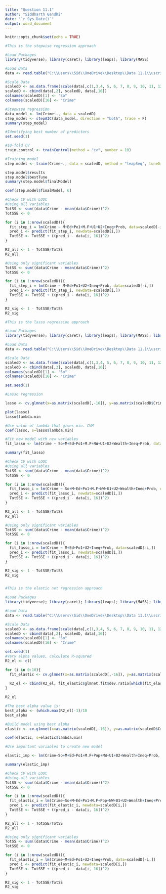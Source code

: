 ---
title: "Question 11.1"
author: "Siddharth Gandhi"
date: "`r Sys.Date()`"
output: word_document
---

```{r setup, include=FALSE}
knitr::opts_chunk$set(echo = TRUE)
```


```{r Stepwise}
#This is the stepwise regression approach

#Load Packages
library(tidyverse); library(caret); library(leaps); library(MASS)

#Load Data
data <- read.table("C:\\Users\\Sid\\OneDrive\\Desktop\\Data 11.1\\uscrime.txt", stringsAsFactors = F, header = T)

#Scale Data
scaledD <- as.data.frame(scale(data[,c(1,3,4, 5, 6, 7, 8, 9, 10, 11, 12, 13, 14, 15)]))
scaledD <- cbind(data[,2], scaledD, data[,16])
colnames(scaledD)[1] <- "So"
colnames(scaledD)[16] <- "Crime"

#Stepwise regression
data_model <- lm(Crime~., data = scaledD)
step_model <- stepAIC(data_model, direction = "both", trace = F)
summary(step_model)

#Identifying best number of predictors
set.seed(1)

#10-fold CV
train.control <- trainControl(method = "cv", number = 10)

#Training model
step.model <- train(Crime~., data = scaledD, method = "leapSeq", tuneGrid = data.frame(nvmax = 1:15), trControl = train.control)

step.model$results
step.model$bestTune
summary(step.model$finalModel)

coef(step.model$finalModel, 6)

#Check CV with LOOC
#Using all variables
TotSS <- sum((data$Crime - mean(data$Crime))^2)
TotSSE <- 0

for (i in 1:nrow(scaledD)){
  fit_step_i = lm(Crime ~ M+Ed+Po1+M.F+U1+U2+Ineq+Prob, data=scaledD[-i,])
  pred_i <- predict(fit_step_i, newdata=scaledD[i,])
  TotSSE <- TotSSE + ((pred_i - data[i, 16])^2)
}

R2_all <- 1 - TotSSE/TotSS
R2_all

#Using only significant variables
TotSS <- sum((data$Crime - mean(data$Crime))^2)
TotSSE <- 0

for (i in 1:nrow(scaledD)){
  fit_step_i = lm(Crime ~ M+Ed+Po1+U2+Ineq+Prob, data=scaledD[-i,])
  pred_i <- predict(fit_step_i, newdata=scaledD[i,])
  TotSSE <- TotSSE + ((pred_i - data[i, 16])^2)
}

R2_sig <- 1 - TotSSE/TotSS
R2_sig
```

```{r Lasso}
#This is the lasso regression approach

#Load Packages
library(tidyverse); library(caret); library(leaps); library(MASS); library(glmnet)

#Load Data
data <- read.table("C:\\Users\\Sid\\OneDrive\\Desktop\\Data 11.1\\uscrime.txt", stringsAsFactors = F, header = T)

#Scale Data
scaledD <- as.data.frame(scale(data[,c(1,3,4, 5, 6, 7, 8, 9, 10, 11, 12, 13, 14, 15)]))
scaledD <- cbind(data[,2], scaledD, data[,16])
colnames(scaledD)[1] <- "So"
colnames(scaledD)[16] <- "Crime"

set.seed(1)

#Lasso regression

lasso <- cv.glmnet(x=as.matrix(scaledD[,-16]), y=as.matrix(scaledD$Crime), alpha=1, nfolds = 10, type.measure="mse", family = "gaussian")

plot(lasso)
lasso$lambda.min

#Use value of lambda that gives min. CVM
coef(lasso, s=lasso$lambda.min)

#Fit new model with new variables
fit_lasso <- lm(Crime ~ So+M+Ed+Po1+M.F+NW+U1+U2+Wealth+Ineq+Prob, data=scaledD)

summary(fit_lasso)

#Check CV with LOOC
#Using all variables
TotSS <- sum((data$Crime - mean(data$Crime))^2)
TotSSE <- 0

for (i in 1:nrow(scaledD)){
  fit_lasso_i = lm(Crime ~ So+M+Ed+Po1+M.F+NW+U1+U2+Wealth+Ineq+Prob, data=scaledD[-i,])
  pred_i <- predict(fit_lasso_i, newdata=scaledD[i,])
  TotSSE <- TotSSE + ((pred_i - data[i, 16])^2)
}

R2_all <- 1 - TotSSE/TotSS
R2_all

#Using only significant variables
TotSS <- sum((data$Crime - mean(data$Crime))^2)
TotSSE <- 0

for (i in 1:nrow(scaledD)){
  fit_lasso_i = lm(Crime ~ M+Ed+Po1+U2+Ineq+Prob, data=scaledD[-i,])
  pred_i <- predict(fit_lasso_i, newdata=scaledD[i,])
  TotSSE <- TotSSE + ((pred_i - data[i, 16])^2)
}

R2_sig <- 1 - TotSSE/TotSS
R2_sig



```

```{r Elastic Net}
#This is the elastic net regression approach

#Load Packages
library(tidyverse); library(caret); library(leaps); library(MASS); library(glmnet)

#Load Data
data <- read.table("C:\\Users\\Sid\\OneDrive\\Desktop\\Data 11.1\\uscrime.txt", stringsAsFactors = F, header = T)

#Scale Data
scaledD <- as.data.frame(scale(data[,c(1,3,4, 5, 6, 7, 8, 9, 10, 11, 12, 13, 14, 15)]))
scaledD <- cbind(data[,2], scaledD, data[,16])
colnames(scaledD)[1] <- "So"
colnames(scaledD)[16] <- "Crime"

set.seed(1)
#Vary alpha values, calculate R-squared
R2_el <- c()

for (i in 0:10){
  fit_elastic <- cv.glmnet(x=as.matrix(scaledD[,-16]), y=as.matrix(scaledD$Crime), alpha = i/10, nfolds = 10, type.measure="mse", family="gaussian")
  
  R2_el <- cbind(R2_el, fit_elastic$glmnet.fit$dev.ratio[which(fit_elastic$glmnet.fit$lambda==fit_elastic$lambda.min)])
}

R2_el

#The best alpha value is:
best_alpha <- (which.max(R2_el)-1)/10
best_alpha

#Build model using best alpha
elastic <- cv.glmnet(x=as.matrix(scaledD[,-16]), y=as.matrix(scaledD$Crime), alpha = best_alpha, nfolds = 10, type.measure = "mse", family="gaussian")

coef(elastic, s=elastic$lambda.min)

#Use important variables to create new model

elastic_imp <- lm(Crime~So+M+Ed+Po1+M.F+Pop+NW+U1+U2+Wealth+Ineq+Prob, data=scaledD)

summary(elastic_imp)

#Check CV with LOOC
#Using all variables
TotSS <- sum((data$Crime - mean(data$Crime))^2)
TotSSE <- 0

for (i in 1:nrow(scaledD)){
  fit_elastic_i = lm(Crime~So+M+Ed+Po1+M.F+Pop+NW+U1+U2+Wealth+Ineq+Prob, data=scaledD[-i,])
  pred_i <- predict(fit_elastic_i, newdata=scaledD[i,])
  TotSSE <- TotSSE + ((pred_i - data[i, 16])^2)
}

R2_all <- 1 - TotSSE/TotSS
R2_all

#Using only significant variables
TotSS <- sum((data$Crime - mean(data$Crime))^2)
TotSSE <- 0

for (i in 1:nrow(scaledD)){
  fit_elastic_i = lm(Crime~M+Ed+Po1+U2+Ineq+Prob, data=scaledD[-i,])
  pred_i <- predict(fit_elastic_i, newdata=scaledD[i,])
  TotSSE <- TotSSE + ((pred_i - data[i, 16])^2)
}

R2_sig <- 1 - TotSSE/TotSS
R2_sig
```


